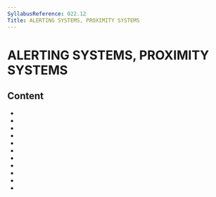 ```yaml
---
SyllabusReference: 022.12
Title: ALERTING SYSTEMS, PROXIMITY SYSTEMS
---
```


# ALERTING SYSTEMS, PROXIMITY SYSTEMS

## Content

- <Link href="022.12.01" />
- <Link href="022.12.02" />
- <Link href="022.12.03" />
- <Link href="022.12.04" />
- <Link href="022.12.05" />
- <Link href="022.12.06" />
- <Link href="022.12.07" />
- <Link href="022.12.08" />
- <Link href="022.12.09" />
- <Link href="022.12.10" />
- <Link href="022.12.11" />
